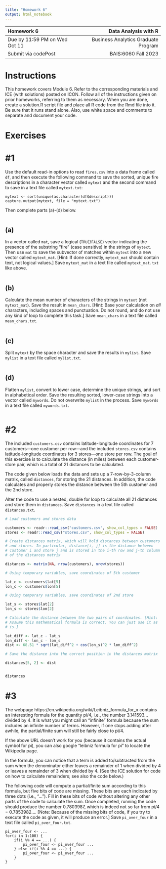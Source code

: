 ---
title: "Homework 6"
output: html_notebook
---

| Homework 6                     |                Data Analysis with R |
| :---                           |                                ---: |
| Due by 11:59 PM on Wed Oct 11  | Business Analytics Graduate Program |
| Submit via codePost            |                 BAIS:6060 Fall 2023 |

# Instructions

This homework covers Module 6. Refer to the corresponding materials and
ICE (with solutions) posted on ICON. Follow all of the instructions
given on prior homeworks, referring to them as necessary. When you are 
done, create a solution.R script file and place all R code from the Rmd
file into it. Be sure that it runs stand alone. Also, use white space
and comments to separate and document your code.

# Exercises


# #1

Use the default read-in options to read `fires.csv` into a data frame
called `df`, and then execute the following command to save the sorted,
unique fire descriptions in a character vector called `mytext` and the 
second command to save in a text file called `mytext.txt`:

    mytext <- sort(unique(as.character(df$descript)))
    capture.output(mytext, file = "mytext.txt")

Then complete parts (a)-(d) below.

```{r}



```

## (a)

In a vector called `mat`, save a logical (`TRUE`/`FALSE`) vector
indicating the presence of the substring "fire" (case sensitive) in the
strings of `mytext`. Then use `mat` to save the subvector of matches
within `mytext` into a new vector called `mytext_mat`. [Hint: If done
correctly, `mytext_mat` should contain text, not logical values.] Save
`mytext_mat` in a text file called `mytext_mat.txt` like above.

```{r}



```

## (b)

Calculate the mean number of characters of the strings in `mytext` (not `mytext_mat`).
Save the result in `mean_chars`. [Hint: Base your calculation on *all*
characters, including spaces and punctuation. Do not round, and do not use 
any kind of loop to complete this task.] Save `mean_chars` in a text file 
called `mean_chars.txt`.

```{r}



```

## (c)

Split `mytext` by the space character and save the results in
`mylist`. Save `mylist` in a text file called `mylist.txt`.

```{r}



```

## (d)

Flatten `mylist`, convert to lower case, determine the unique strings,
and sort in alphabetical order. Save the resulting sorted, lower-case
strings into a vector called `mywords`. Do not overwrite `mylist` in the
process. Save `mywords` in a text file called `mywords.txt`.

```{r}



```

# #2

The included `customers.csv` contains latitude-longitude coordinates
for 7 customers---one customer per row---and the included `stores.csv`
contains latitude-longitude coordinates for 3 stores---one store per
row. The goal of this exercise is to calculate the distance (in miles)
between each customer-store pair, which is a total of 21 distances to be
calculated.

The code given below loads the data and sets up a 7-row-by-3-column
matrix, called `distances`, for storing the 21 distances. In addition,
the code calculates and properly stores the distance between the 5th
customer and the 2nd store.

Alter the code to use a nested, double for loop to calculate all 21
distances and store them in `distances`. Save `distances` in a text file 
called `distances.txt`.

```{r}
# Load customers and stores data

customers <- readr::read_csv("customers.csv", show_col_types = FALSE)
stores <- readr::read_csv("stores.csv", show_col_types = FALSE)

# Create distances matrix, which will hold distances between customers
# and stores. In particular, distance[i, j] is the distance between
# customer i and store j and is stored in the i-th row and j-th column
# of the distances matrix

distances <- matrix(NA, nrow(customers), nrow(stores))

# Using temporary variables, save coordinates of 5th customer

lat_c <- customers$lat[5]
lon_c <- customers$lon[5]

# Using temporary variables, save coordinates of 2nd store

lat_s <- stores$lat[2]
lon_s <- stores$lon[2]

# Calculate the distance between the two pairs of coordinates. [Hint:
# Assume this mathematical formula is correct. You can just use it as
# is.]

lat_diff <- lat_c - lat_s
lon_diff <- lon_c - lon_s
dist <- 68.51 * sqrt(lat_diff^2 + cos(lon_s)^2 * lon_diff^2)

# Save the distance into the correct position in the distances matrix

distances[5, 2] <- dist


distances

```

# #3

The webpage https://en.wikipedia.org/wiki/Leibniz_formula_for_π
contains an interesting formula for the quantity pi/4, i.e., the number
3.141593... divided by 4. It is what you might call an "infinite"
formula because the sum includes an infinite number of terms. However,
if one stops adding after awhile, the partial/finite sum will still be
fairly close to pi/4.

If the above URL doesn't work for you (because it contains the actual
symbol for pi), you can also google "leibniz formula for pi" to locate
the Wikipedia page.

In the formula, you can notice that a term is added to/subtracted
from the sum when the denominator either leaves a remainder of 1 when
divided by 4 or leaves a remainder of 3 when divided by 4. (See the
ICE solution for code on how to calculate remainders; see also the
code below.)

The following code will compute a partial/finite sum according to
this formula, but five bits of code are missing. These bits are each
indicated by three dots (i.e., "..."). Fill in these bits of code
without altering any other parts of the code to calculate the sum.
Once completed, running the code should produce the number 0.7803987,
which is indeed not so far from pi/4 = 0.7853982.... [Note: Because of
the missing bits of code, if you try to execute the code as given, it
will produce an error.] Save `pi_over_four` in a text file called 
`pi_over_four.txt`.

    pi_over_four <- ...
    for(i in 1:100) {
        if(i %% 4 == ...) {
            pi_over_four <- pi_over_four ...
        } else if(i %% 4 == ...) {
            pi_over_four <- pi_over_four ...
        }
    }

```{r}



```
